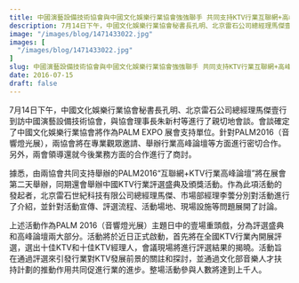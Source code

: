 ```yaml
---
title: 中國演藝設備技術協會與中國文化娛樂行業協會強強聯手 共同支持KTV行業互聯網+高峰論壇
description: 7月14日下午，中國文化娛樂行業協會秘書長孔明、北京雷石公司總經理馬傑壹行到訪中國演藝設備技術協會，與協會理事長朱新村等進行了親切地會談。
image: "/images/blog/1471433022.jpg"
images: [
  "/images/blog/1471433022.jpg"
]
slug: 中國演藝設備技術協會與中國文化娛樂行業協會強強聯手 共同支持KTV行業互聯網+高峰論壇
date: 2016-07-15
draft: false
---
```




7月14日下午，中國文化娛樂行業協會秘書長孔明、北京雷石公司總經理馬傑壹行到訪中國演藝設備技術協會，與協會理事長朱新村等進行了親切地會談。會談確定了中國文化娛樂行業協會將作為PALM EXPO 展會支持單位。針對PALM2016（音響燈光展），兩協會將在專業觀眾邀請、舉辦行業高峰論壇等方面進行密切合作。另外，兩會領導還就今後業務方面的合作進行了商討。

據悉，由兩協會共同支持舉辦的PALM2016“互聯網+KTV行業高峰論壇”將在展會第二天舉辦，同期還會舉辦中國KTV行業評選盛典及頒獎活動。作為此項活動的發起者，北京雷石世紀科技有限公司總經理馬傑、市場部經理李蕓分別對活動進行了介紹，並針對活動宣傳、評選流程、活動場地、現場設施等問題展開了討論。

上述活動作為PALM 2016（音響燈光展）主題日中的壹場重頭戲，分為評選盛典和高峰論壇兩大部分。活動將於近日正式啟動，首先將在全國KTV行業內開展評選，選出十佳KTV和十佳KTV經理人，會議現場將進行評選結果的揭曉。活動旨在通過評選來引發行業對KTV發展前景的關註和探討，並通過文化部音樂人才扶持計劃的推動作用共同促進行業的進步。整場活動參與人數將達到上千人。



